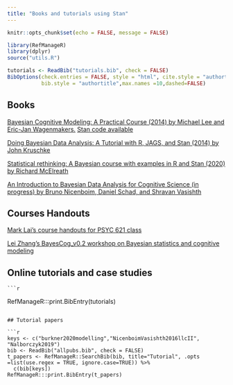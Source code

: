 ```yaml
---
title: "Books and tutorials using Stan"
---
```


```r
knitr::opts_chunk$set(echo = FALSE, message = FALSE)
```


```r
library(RefManageR)
library(dplyr)
source("utils.R")
```
```r
tutorials <- ReadBib("tutorials.bib", check = FALSE)
BibOptions(check.entries = FALSE, style = "html", cite.style = "authortitle",
           bib.style = "authortitle",max.names =10,dashed=FALSE)
```

## Books

[Bayesian Cognitive Modeling: A Practical Course (2014) by Michael Lee and Eric-Jan Wagenmakers.](https://bayesmodels.com/) [Stan code available](https://github.com/stan-dev/example-models/tree/master/Bayesian_Cognitive_Modeling)

[Doing Bayesian Data Analysis: A Tutorial with R, JAGS, and Stan  (2014) by John Kruschke](https://sites.google.com/site/doingbayesiandataanalysis/)

[Statistical rethinking: A Bayesian course with examples in R and Stan (2020) by Richard McElreath](https://xcelab.net/rm/statistical-rethinking/)

[An Introduction to Bayesian Data Analysis for Cognitive Science (in progress) by Bruno Nicenboim, Daniel Schad, and Shravan Vasishth](https://vasishth.github.io/bayescogsci/)


## Courses Handouts

[Mark Lai's course handouts for PSYC 621 class](https://bookdown.org/marklhc/notes_bookdown/)

[Lei Zhang's BayesCog_v0.2 workshop on Bayesian statistics and cognitive modeling](https://github.com/lei-zhang/BayesCog_v0.2)

## Online tutorials and case studies

    ```r
RefManageR:::print.BibEntry(tutorials)
```
  
## Tutorial papers  
 
```r
keys <- c("burkner2020modelling","NicenboimVasishth2016llcII", "Nalborczyk2019")
bib <- ReadBib("allpubs.bib", check = FALSE)
t_papers <- RefManageR::SearchBib(bib, title="Tutorial", .opts =list(use.regex = TRUE, ignore.case=TRUE)) %>%
  c(bib[keys])
RefManageR:::print.BibEntry(t_papers)
```
